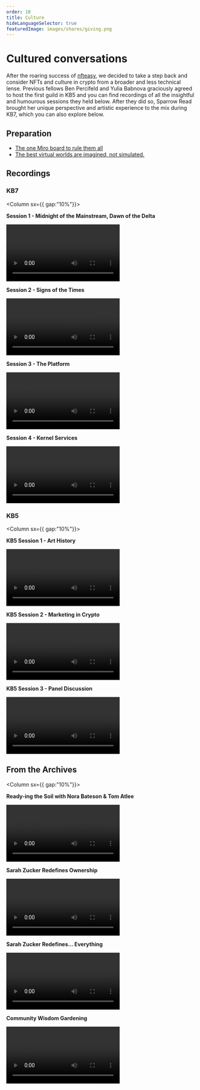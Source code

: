 ```yaml
---
order: 10
title: Culture
hideLanguageSelector: true
featuredImage: images/shares/giving.png
---
```


# Cultured conversations

After the roaring success of [nfteasy](/build/nfteasy), we decided to take a step back and consider NFTs and culture in crypto from a broader and less technical lense. Previous fellows Ben Percifeld and Yulia Babnova graciously agreed to host the first guild in KB5 and you can find recordings of all the insightful and humourous sessions they held below. After they did so, Sparrow Read brought her unique perspective and artistic experience to the mix during KB7, which you can also explore below.

## Preparation

- [The one Miro board to rule them all](https://miro.com/app/board/uXjVOLwz2ic=/)
- [The best virtual worlds are imagined, not simulated.](https://www.youtube.com/watch?v=U2xTl5pPHwk)

## Recordings

### KB7

<Column sx={{ gap:"10%"}}>

<Box>

**Session 1 - Midnight of the Mainstream, Dawn of the Delta**

<Video src="https://www.youtube-nocookie.com/embed/pZD0HCE3_8g" />

</Box>

<Box>

**Session 2 - Signs of the Times**

<Video src="https://www.youtube-nocookie.com/embed/aE2tbYH_ar4" />

</Box>

<Box>

**Session 3 - The Platform**

<Video src="https://www.youtube-nocookie.com/embed/j-a799VnrHY " />

</Box>

<Box>

**Session 4 - Kernel Services**

<Video src="https://www.youtube-nocookie.com/embed/z6pTMJU4NXw" />

</Box>

</Column>

### KB5

<Column sx={{ gap:"10%"}}>

<Box>

**KB5 Session 1 - Art History**

<Video src="https://www.youtube-nocookie.com/embed/_yFShVVuA1U" />

</Box>

<Box>

**KB5 Session 2  - Marketing in Crypto**

<Video src="https://www.youtube-nocookie.com/embed/oRMYJ9FoZ2U" />

</Box>

<Box>

**KB5 Session 3 - Panel Discussion**

<Video src="https://www.youtube-nocookie.com/embed/ap0q9k0HtYM" />

</Box>

</Column>

## From the Archives

<Column sx={{ gap:"10%"}}>

<Box>

**Ready-ing the Soil with Nora Bateson & Tom Atlee**

<Video src="https://www.youtube-nocookie.com/embed/Fml81oyhKUs" />

</Box>

<Box>

**Sarah Zucker Redefines Ownership**

<Video src="https://www.youtube-nocookie.com/embed/v2XqrFkyo68" />

</Box>

<Box>

**Sarah Zucker Redefines... Everything**

<Video src="https://www.youtube-nocookie.com/embed/EDMWUppGaIQ" />

</Box>

<Box>

**Community Wisdom Gardening**

<Video src="https://www.youtube-nocookie.com/embed/FruLFKfomK4" />

</Box>

</Column>

